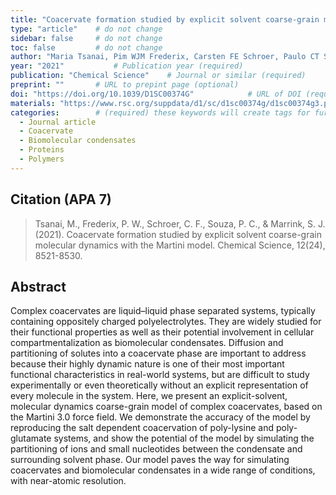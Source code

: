 ```yaml
---
title: "Coacervate formation studied by explicit solvent coarse-grain molecular dynamics with the Martini model"          # Paper title (required)
type: "article"    # do not change
sidebar: false     # do not change
toc: false         # do not change
author: "Maria Tsanai, Pim WJM Frederix, Carsten FE Schroer, Paulo CT Souza, Siewert J Marrink"         # Paper authors (required)
year: "2021"           # Publication year (required)
publication: "Chemical Science"    # Journal or similar (required)
preprint: ""       # URL to prepint page (optional)  
doi: "https://doi.org/10.1039/D1SC00374G"            # URL of DOI (required)  
materials: "https://www.rsc.org/suppdata/d1/sc/d1sc00374g/d1sc00374g3.pdf"      # URL to suplementary info (optional)
categories:        # (required) these keywords will create tags for further filtering. 
  - Journal article
  - Coacervate
  - Biomolecular condensates
  - Proteins
  - Polymers
---
```


<!-- 
The info below is just an example. 

Both fields are required and they have to be replaced with the respective info for each paper. 

Please notice the `> ` symbol before the citation, it gives it additional styling.  
-->

## Citation (APA 7)      

> Tsanai, M., Frederix, P. W., Schroer, C. F., Souza, P. C., & Marrink, S. J. (2021). Coacervate formation studied by explicit solvent coarse-grain molecular dynamics with the Martini model. Chemical Science, 12(24), 8521-8530.

## Abstract

Complex coacervates are liquid–liquid phase separated systems, typically containing oppositely charged polyelectrolytes. They are widely studied for their functional properties as well as their potential involvement in cellular compartmentalization as biomolecular condensates. Diffusion and partitioning of solutes into a coacervate phase are important to address because their highly dynamic nature is one of their most important functional characteristics in real-world systems, but are difficult to study experimentally or even theoretically without an explicit representation of every molecule in the system. Here, we present an explicit-solvent, molecular dynamics coarse-grain model of complex coacervates, based on the Martini 3.0 force field. We demonstrate the accuracy of the model by reproducing the salt dependent coacervation of poly-lysine and poly-glutamate systems, and show the potential of the model by simulating the partitioning of ions and small nucleotides between the condensate and surrounding solvent phase. Our model paves the way for simulating coacervates and biomolecular condensates in a wide range of conditions, with near-atomic resolution.